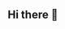 ## Hi there 👋

<!--
**bm095/bm095** is a ✨ _special_ ✨ repository because its `README.md` (this file) appears on your GitHub profile.

Here are some ideas to get you started:

- 🔭 I’m currently working on ...
- 🌱 I’m currently learning ...
- 👯 I’m looking to collaborate on ...
- 🤔 I’m looking for help with ...
- 💬 Ask me about ...
- 📫 How to reach me: ...
- 😄 Pronouns: ...
- ⚡ Fun fact: ...
-->

